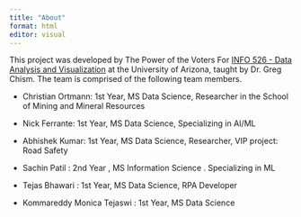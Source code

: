 ```yaml
---
title: "About"
format: html
editor: visual
---
```


This project was developed by The Power of the Voters For [INFO 526 - Data Analysis and Visualization](https://datavizaz.org/) at the University of Arizona, taught by Dr. Greg Chism. The team is comprised of the following team members.

-   Christian Ortmann: 1st Year, MS Data Science, Researcher in the School of Mining and Mineral Resources

-   Nick Ferrante: 1st Year, MS Data Science, Specializing in AI/ML

-   Abhishek Kumar: 1st Year, MS Data Science, Researcher, VIP project: Road Safety

-   Sachin Patil : 2nd Year , MS Information Science . Specializing in ML

-   Tejas Bhawari : 1st Year, MS Data Science, RPA Developer

-   Kommareddy Monica Tejaswi : 1st Year, MS Data Science
